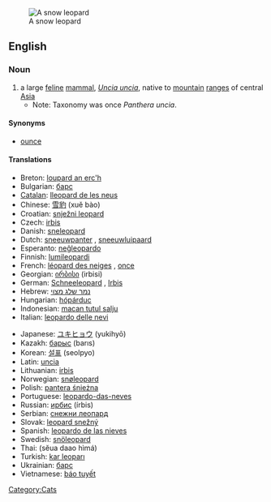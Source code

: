 [[Image:Lightmatter snowleopard.jpg|thumb|A snow leopard]]
==English==

===Noun===
{{wikipedia}}
{{en-noun|sg=[[snow]] [[leopard]]}}

# a large [[feline]] [[mammal]], ''[[Uncia uncia]]'', native to [[mountain]] [[range]]s of central [[Asia]]
#*Note: Taxonomy was once ''Panthera uncia''.

====Synonyms====
*[[ounce]]

====Translations====
{{trans-top}}
*Breton: [[loupard an erc'h]]
*Bulgarian: [[барс]] {{m}}
*[[Catalan]]: [[lleopard de les neus]] {{m}}
*Chinese: [[雪豹]] (xuě bào)
*Croatian: [[snježni leopard]] {{m}}
*Czech: [[irbis]] {{m}}
*Danish: [[sneleopard]]
*Dutch: [[sneeuwpanter]] {{m}}, [[sneeuwluipaard]] {{m}}
*Esperanto: [[neĝleopardo]]
*Finnish: [[lumileopardi]]
*French: [[léopard des neiges]] {{m}}, [[once#French|once]] {{f}}
*Georgian: [[ირბისი]] (irbisi)
*German: [[Schneeleopard]] {{m}}, [[Irbis]] {{m}}
*Hebrew: [[נמר שלג מצוי]] {{m}}
*Hungarian: [[hópárduc]]
*Indonesian: [[macan tutul salju]]
*Italian: [[leopardo delle nevi]] {{m}}
{{trans-mid}}
*Japanese: [[ユキヒョウ]] (yukihyō)
*Kazakh: [[барыс]] (barıs)
*Korean: [[설표]] (seolpyo)
*Latin: [[uncia]] {{f}}
*Lithuanian: [[irbis]]
*Norwegian: [[snøleopard]]
*Polish: [[pantera śnieżna]] {{f}}
*Portuguese: [[leopardo-das-neves]] {{m}}
*Russian: [[ирбис]] (írbis) {{m}}
*Serbian: [[снежни леопард]] {{m}}
*Slovak: [[leopard snežný]] {{m}}
*Spanish: [[leopardo de las nieves]] {{m}}
*Swedish: [[snöleopard]] {{c}}
*Thai: {{Thai|[[เสือดาวหิมะ]]}} (sĕua daao hìmá)
*Turkish: [[kar leoparı]]
*Ukrainian: [[барс]] {{m}}
*Vietnamese: [[báo tuyết]]
{{trans-bottom}}

[[Category:Cats]]